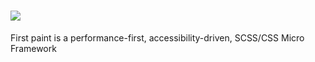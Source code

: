 
<Meta title="Guides/About" />

<h1 style={{ "text-align": "center", width: "100%" }}>
  <img src="https://res.cloudinary.com/dqjs95c7n/image/upload/v1644593162/fp-logo-lg_f6kefg.svg" />
</h1>
<p
  style={{
    textAlign: "center",
    fontSize: "2rem",
    lineHeight: "1.5"
  }}
>
  First paint is a performance-first, accessibility-driven,
  SCSS/CSS Micro Framework
</p>
